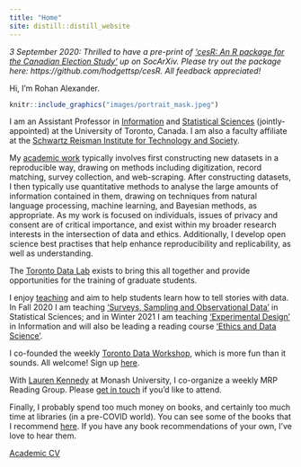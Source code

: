 ```yaml
---
title: "Home"
site: distill::distill_website
---
```


*3 September 2020: Thrilled to have a pre-print of ['cesR: An R package for the Canadian Election Study'](https://osf.io/preprints/socarxiv/a29h8/) up on SocArXiv. Please try out the package here: https://github.com/hodgettsp/cesR. All feedback appreciated!*

Hi, I’m Rohan Alexander.

```r
knitr::include_graphics("images/portrait_mask.jpeg") 
```

I am an Assistant Professor in [Information](https://ischool.utoronto.ca/profile/rohan-alexander/) and [Statistical Sciences](https://www.statistics.utoronto.ca/people/directories/all-faculty/rohan-alexander) (jointly-appointed) at the University of Toronto, Canada. I am also a faculty affiliate at the [Schwartz Reisman Institute for Technology and Society](https://sr-institute.utoronto.ca/).

My [academic work](https://rohanalexander.com/academic.html) typically involves first constructing new datasets in a reproducible way, drawing on methods including digitization, record matching, survey collection, and web-scraping. After constructing datasets, I then typically use quantitative methods to analyse the large amounts of information contained in them, drawing on techniques from natural language processing, machine learning, and Bayesian methods, as appropriate. As my work is focused on individuals, issues of privacy and consent are of critical importance, and exist within my broader research interests in the intersection of data and ethics. Additionally, I develop open science best practises that help enhance reproducibility and replicability, as well as understanding.

The [Toronto Data Lab](https://rohanalexander.com/lab.html) exists to bring this all together and provide opportunities for the training of graduate students.

I enjoy [teaching](https://rohanalexander.com/teaching.html) and aim to help students learn how to tell stories with data. In Fall 2020 I am teaching ['Surveys, Sampling and Observational Data'](https://rohanalexander.com/sta304.html) in Statistical Sciences; and in Winter 2021 I am teaching ['Experimental Design'](https://rohanalexander.com/inf2178.html) in Information and will also be leading a reading course ['Ethics and Data Science'](https://rohanalexander.com/inf2010.html).

I co-founded the weekly [Toronto Data Workshop](https://rohanalexander.com/toronto_data_workshop.html), which is more fun than it sounds. All welcome! Sign up [here](https://forms.gle/sXbEixoa1iJR4Q7A8).

With [Lauren Kennedy](https://jazzystats.com/) at Monash University, I co-organize a weekly MRP Reading Group. Please [get in touch](mailto:rohan.alexander@utoronto.ca) if you'd like to attend.

<!-- Based on my academic research I run a political poll in Australia: [Petit Poll](https://petitpoll.com). This combines non-representative polling data that we gather ourselves with a hierarchical Bayesian model to cheaply deliver meaningful Australian political polling. -->

Finally, I probably spend too much money on books, and certainly too much time at libraries (in a pre-COVID world). You can see some of the books that I recommend [here](https://rohanalexander.com/bookshelf.html). If you have any book recommendations of your own, I've love to hear them.

[Academic CV](pdfs/cv-academic-Rohan_Alexander.pdf)  
<!-- [Professional CV](pdfs/cv-professional-RohanAlexander.pdf) -->
